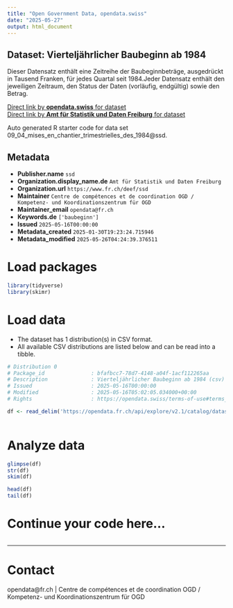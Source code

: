 ```yaml
---
title: "Open Government Data, opendata.swiss"
date: "2025-05-27"
output: html_document
---
```


## Dataset: Vierteljährlicher Baubeginn ab 1984

Dieser Datensatz enthält eine Zeitreihe der Baubeginnbeträge, ausgedrückt in Tausend Franken, für jedes Quartal seit 1984.Jeder Datensatz enthält den jeweiligen Zeitraum, den Status der Daten (vorläufig, endgültig) sowie den Betrag.

[Direct link by **opendata.swiss** for dataset](https://opendata.swiss/de/dataset/vierteljahrlicher-baubeginn-ab-1984)<br>
[Direct link by **Amt für Statistik und Daten Freiburg** for dataset](https://opendata.fr.ch/explore/dataset/09_04_mises_en_chantier_trimestrielles_des_1984/)

Auto generated R starter code for data set 09_04_mises_en_chantier_trimestrielles_des_1984@ssd.

## Metadata

- **Publisher.name** `ssd`
- **Organization.display_name.de** `Amt für Statistik und Daten Freiburg`
- **Organization.url** `https://www.fr.ch/deef/ssd`
- **Maintainer** `Centre de compétences et de coordination OGD / Kompetenz- und Koordinationszentrum für OGD`
- **Maintainer_email** `opendata@fr.ch`
- **Keywords.de** `['baubeginn']`
- **Issued** `2025-05-16T00:00:00`
- **Metadata_created** `2025-01-30T19:23:24.715946`
- **Metadata_modified** `2025-05-26T04:24:39.376511`


# Load packages

```r

library(tidyverse)
library(skimr)

```

# Load data

-   The dataset has 1 distribution(s) in CSV format.
-   All available CSV distributions are listed below and can be read into a tibble.

```r

# Distribution 0
# Package_id               : bfafbcc7-78d7-4148-a04f-1acf112265aa
# Description              : Vierteljährlicher Baubeginn ab 1984 (csv)
# Issued                   : 2025-05-16T00:00:00
# Modified                 : 2025-05-16T05:02:05.034000+00:00
# Rights                   : https://opendata.swiss/terms-of-use#terms_by

df <- read_delim('https://opendata.fr.ch/api/explore/v2.1/catalog/datasets/09_04_mises_en_chantier_trimestrielles_des_1984/exports/csv?use_labels=true')



```

# Analyze data

```r

glimpse(df)
str(df)
skim(df)

head(df)
tail(df)

```

# Continue your code here...

```r

```

------------------------------------------------------------------------

# Contact

opendata@fr.ch | Centre de compétences et de coordination OGD / Kompetenz- und Koordinationszentrum für OGD
